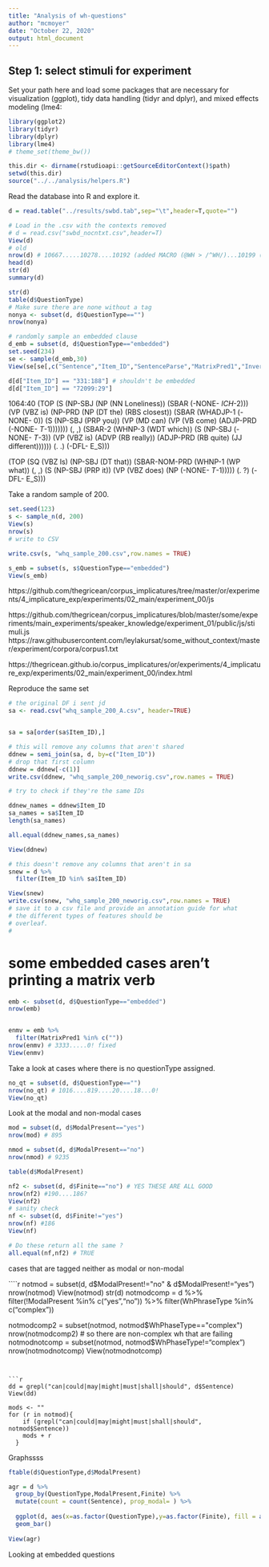 ```yaml
---
title: "Analysis of wh-questions"
author: "mcmoyer"
date: "October 22, 2020"
output: html_document
---
```

  
## Step 1: select stimuli for experiment
  
Set your path here and load some packages that are necessary for visualization 
(ggplot), tidy data handling (tidyr and dplyr), and mixed effects modeling (lme4:
                                                                                                                                                               
```r
library(ggplot2)
library(tidyr)
library(dplyr)
library(lme4)
# theme_set(theme_bw())

this.dir <- dirname(rstudioapi::getSourceEditorContext()$path)
setwd(this.dir)
source("../../analysis/helpers.R")
```

Read the database into R and explore it.
```r
d = read.table("../results/swbd.tab",sep="\t",header=T,quote="")

# Load in the .csv with the contexts removed
# d = read.csv("swbd_nocntxt.csv",header=T)
View(d)
# old
nrow(d) # 10667.....10278....10192 (added MACRO (@WH > /^WH/)...10199 (@WH >> /^WH)
head(d)
str(d)
summary(d)

str(d)
table(d$QuestionType)
# Make sure there are none without a tag
nonya <- subset(d, d$QuestionType=="")
nrow(nonya)

# randomly sample an embedded clause
d_emb = subset(d, d$QuestionType=="embedded")
set.seed(234)
se <- sample(d_emb,30)
View(se[se[,c("Sentence","Item_ID","SentenceParse","MatrixPred1","InvertedMatrixVerb")]])

d[d["Item_ID"] == "331:188"] # shouldn't be embedded
d[d["Item_ID"] == "72099:29"]

```

1064:40
(TOP (S (NP-SBJ (NP (NN Loneliness)) (SBAR (-NONE- *ICH*-2))) 
        (VP (VBZ is) (NP-PRD (NP (DT the) (RBS closest)) 
                              (SBAR (WHADJP-1 (-NONE- 0)) (S (NP-SBJ (PRP you)) 
                                                            (VP (MD can) (VP (VB come) (ADJP-PRD (-NONE- *T*-1))))))) 
                      (, ,) 
                      (SBAR-2 (WHNP-3 (WDT which)) (S (NP-SBJ (-NONE- *T*-3)) (VP (VBZ is) (ADVP (RB really)) (ADJP-PRD (RB quite) (JJ different)))))) (. .) (-DFL- E_S)))


(TOP (SQ (VBZ Is) (NP-SBJ (DT that)) 
  (SBAR-NOM-PRD (WHNP-1 (WP what)) (, ,) (S (NP-SBJ (PRP it)) (VP (VBZ does) (NP (-NONE- *T*-1))))) (. ?) (-DFL- E_S)))



Take a random sample of 200.
```r
set.seed(123)
s <- sample_n(d, 200)
View(s)
nrow(s)
# write to CSV

write.csv(s, "whq_sample_200.csv",row.names = TRUE)

s_emb = subset(s, s$QuestionType=="embedded")
View(s_emb)

```
https://github.com/thegricean/corpus_implicatures/tree/master/or/experiments/4_implicature_exp/experiments/02_main/experiment_00/js

https://github.com/thegricean/corpus_implicatures/blob/master/some/experiments/main_experiments/speaker_knowledge/experiment_01/public/js/stimuli.js
https://raw.githubusercontent.com/leylakursat/some_without_context/master/experiment/corpora/corpus1.txt

https://thegricean.github.io/corpus_implicatures/or/experiments/4_implicature_exp/experiments/02_main/experiment_00/index.html


Reproduce the same set
```r
# the original DF i sent jd
sa <- read.csv("whq_sample_200_A.csv", header=TRUE)


sa = sa[order(sa$Item_ID),]

# this will remove any columns that aren't shared 
ddnew = semi_join(sa, d, by=c("Item_ID"))
# drop that first column
ddnew = ddnew[-c(1)]
write.csv(ddnew, "whq_sample_200_neworig.csv",row.names = TRUE)

# try to check if they're the same IDs

ddnew_names = ddnew$Item_ID
sa_names = sa$Item_ID
length(sa_names)

all.equal(ddnew_names,sa_names)

View(ddnew)

# this doesn't remove any columns that aren't in sa
snew = d %>%
  filter(Item_ID %in% sa$Item_ID)

View(snew)
write.csv(snew, "whq_sample_200_neworig.csv",row.names = TRUE)
# save it to a csv file and provide an annotation guide for what 
# the different types of features should be
# overleaf. 
# 
```

# some embedded cases aren't printing a matrix verb
```r
emb <- subset(d, d$QuestionType=="embedded")
nrow(emb)


enmv = emb %>%
  filter(MatrixPred1 %in% c(""))
nrow(enmv) # 3333.....0! fixed
View(enmv)

```
Take a look at cases where there is no questionType assigned.
```r
no_qt = subset(d, d$QuestionType=="")
nrow(no_qt) # 1016....819....20....18...0!
View(no_qt)
```
Look at the modal and non-modal cases
```r

mod = subset(d, d$ModalPresent=="yes")
nrow(mod) # 895

nmod = subset(d, d$ModalPresent=="no")
nrow(nmod) # 9235

table(d$ModalPresent)

nf2 <- subset(d, d$Finite=="no") # YES THESE ARE ALL GOOD
nrow(nf2) #190....186?
View(nf2)
# sanity check
nf <- subset(d, d$Finite!="yes") 
nrow(nf) #186
View(nf)

# Do these return all the same ?
all.equal(nf,nf2) # TRUE
````
cases that are tagged neither as modal or non-modal



````r
notmod = subset(d, d$ModalPresent!="no" & d$ModalPresent!="yes")
nrow(notmod)
View(notmod)
str(d)
notmodcomp = d %>%
  filter(!ModalPresent %in% c("yes","no")) %>%
  filter(WhPhraseType %in% c("complex"))

notmodcomp2 = subset(notmod, notmod$WhPhaseType=="complex")
nrow(notmodcomp2) # so there are non-complex wh that are failing
notmodnotcomp = subset(notmod, notmod$WhPhaseType!="complex")
nrow(notmodnotcomp)
View(notmodnotcomp)

```


```r
dd = grepl("can|could|may|might|must|shall|should", d$Sentence)
View(dd)

mods <- ""
for (r in notmod){
    if (grepl("can|could|may|might|must|shall|should", notmod$Sentence))
    mods + r
  }
```

Graphssss

```r
ftable(d$QuestionType,d$ModalPresent)

agr = d %>%
  group_by(QuestionType,ModalPresent,Finite) %>%
  mutate(count = count(Sentence), prop_modal= ) %>%
  
  ggplot(d, aes(x=as.factor(QuestionType),y=as.factor(Finite), fill = as.factor(ModalPresent))) +
  geom_bar()
  
View(agr)

```

Looking at embedded questions
```r


```
